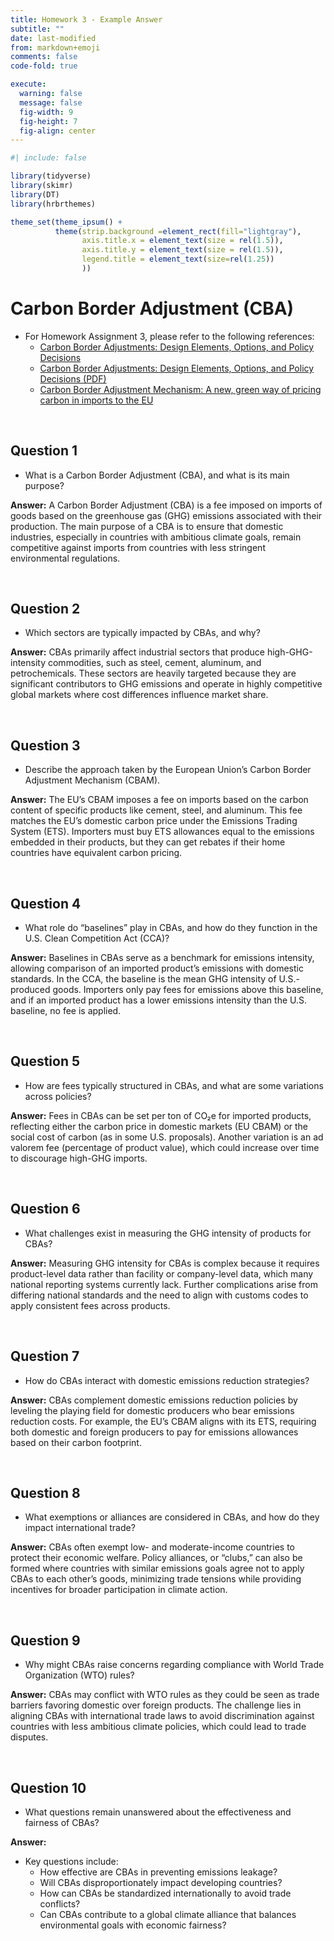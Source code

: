 ```yaml
---
title: Homework 3 - Example Answer
subtitle: ""
date: last-modified
from: markdown+emoji
comments: false
code-fold: true

execute: 
  warning: false
  message: false
  fig-width: 9
  fig-height: 7
  fig-align: center
---
```

```r
#| include: false

library(tidyverse)
library(skimr)
library(DT)
library(hrbrthemes)

theme_set(theme_ipsum() +
          theme(strip.background =element_rect(fill="lightgray"),
                axis.title.x = element_text(size = rel(1.5)),
                axis.title.y = element_text(size = rel(1.5)),
                legend.title = element_text(size=rel(1.25))
                ))
```



# Carbon Border Adjustment (CBA)

- For Homework Assignment 3, please refer to the following references:
  - [Carbon Border Adjustments: Design Elements, Options, and Policy Decisions](https://www.rff.org/publications/reports/carbon-border-adjustments-design-elements-options-and-policy-decisions/)
  - [Carbon Border Adjustments: Design Elements, Options, and Policy Decisions (PDF)](https://media.rff.org/documents/Report_23-14.pdf)
  - [Carbon Border Adjustment Mechanism: A new, green way of pricing carbon in imports to the EU](https://www.eeas.europa.eu/sites/default/files/documents/2023/Carbon%20Border%20Adjustment%20Mechanism.pdf)
  
<br>

## Question 1
- What is a Carbon Border Adjustment (CBA), and what is its main purpose?

**Answer:**
A Carbon Border Adjustment (CBA) is a fee imposed on imports of goods based on the greenhouse gas (GHG) emissions associated with their production. The main purpose of a CBA is to ensure that domestic industries, especially in countries with ambitious climate goals, remain competitive against imports from countries with less stringent environmental regulations.

<br>

## Question 2
- Which sectors are typically impacted by CBAs, and why?

**Answer:**
CBAs primarily affect industrial sectors that produce high-GHG-intensity commodities, such as steel, cement, aluminum, and petrochemicals. These sectors are heavily targeted because they are significant contributors to GHG emissions and operate in highly competitive global markets where cost differences influence market share.

<br>


## Question 3
- Describe the approach taken by the European Union’s Carbon Border Adjustment Mechanism (CBAM).

**Answer:**
The EU’s CBAM imposes a fee on imports based on the carbon content of specific products like cement, steel, and aluminum. This fee matches the EU’s domestic carbon price under the Emissions Trading System (ETS). Importers must buy ETS allowances equal to the emissions embedded in their products, but they can get rebates if their home countries have equivalent carbon pricing.


<br>




## Question 4
- What role do “baselines” play in CBAs, and how do they function in the U.S. Clean Competition Act (CCA)?

**Answer:**
Baselines in CBAs serve as a benchmark for emissions intensity, allowing comparison of an imported product’s emissions with domestic standards. In the CCA, the baseline is the mean GHG intensity of U.S.-produced goods. Importers only pay fees for emissions above this baseline, and if an imported product has a lower emissions intensity than the U.S. baseline, no fee is applied.

<br>




## Question 5
- How are fees typically structured in CBAs, and what are some variations across policies?

**Answer:**
Fees in CBAs can be set per ton of CO₂e for imported products, reflecting either the carbon price in domestic markets (EU CBAM) or the social cost of carbon (as in some U.S. proposals). Another variation is an ad valorem fee (percentage of product value), which could increase over time to discourage high-GHG imports.

<br>




## Question 6
- What challenges exist in measuring the GHG intensity of products for CBAs?

**Answer:**
Measuring GHG intensity for CBAs is complex because it requires product-level data rather than facility or company-level data, which many national reporting systems currently lack. Further complications arise from differing national standards and the need to align with customs codes to apply consistent fees across products.

<br>




## Question 7
- How do CBAs interact with domestic emissions reduction strategies?

**Answer:**
CBAs complement domestic emissions reduction policies by leveling the playing field for domestic producers who bear emissions reduction costs. For example, the EU’s CBAM aligns with its ETS, requiring both domestic and foreign producers to pay for emissions allowances based on their carbon footprint.

<br>




## Question 8
- What exemptions or alliances are considered in CBAs, and how do they impact international trade?

**Answer:**
CBAs often exempt low- and moderate-income countries to protect their economic welfare. Policy alliances, or “clubs,” can also be formed where countries with similar emissions goals agree not to apply CBAs to each other’s goods, minimizing trade tensions while providing incentives for broader participation in climate action.


<br>




## Question 9
- Why might CBAs raise concerns regarding compliance with World Trade Organization (WTO) rules?

**Answer:**
CBAs may conflict with WTO rules as they could be seen as trade barriers favoring domestic over foreign products. The challenge lies in aligning CBAs with international trade laws to avoid discrimination against countries with less ambitious climate policies, which could lead to trade disputes.

<br>




## Question 10
- What questions remain unanswered about the effectiveness and fairness of CBAs?

**Answer:**

- Key questions include: 
  - How effective are CBAs in preventing emissions leakage? 
  - Will CBAs disproportionately impact developing countries? 
  - How can CBAs be standardized internationally to avoid trade conflicts? 
  - Can CBAs contribute to a global climate alliance that balances environmental goals with economic fairness?

<br>





<!-- # Suggested Model -->

<!-- - Agents -->
<!--   - Sweden Consumer -->
<!--   - Sweden Producer -->
<!--   - Sweden Government -->
<!--   - Indian Consumer -->
<!--   - Indian Producer -->
<!--   - Indian Government -->
<!--   - Social Planner (a global version) -->


<!-- - **Sweden Consumer** lives in Sweden and chooses how much to consume a Sweden good being sold in Sweden ( $q_{s}$ ) and an Indian good being sold in Sweden ( $\tilde{q}_{i}$ ). -->
<!-- - **Sweden Producer** locates in Sweden and chooses how much to produce a Sweden good being sold in Sweden ( $q_{s}$ ) and a Sweden good being sold in India ( $\tilde{q}_{s}$ ). -->

<!-- - **Indian Consumer** lives in India and chooses how much to consume an Indian good being sold in India ( $q_{i}$ ) and a Sweden good being sold in India ( $\tilde{q}_{s}$ ). -->
<!-- - **Indian Producer** locates in India and chooses how much to produce an Indian good being sold in India ( $q_{i}$ ) and an Indian good being sold in Sweden ( $\tilde{q}_{i}$ ). -->


<!-- - The climate damage in Sweden caused by carbon emissions from Sweden Producer and Indian Producer is denoted by  -->

<!-- $$ -->
<!-- D_{s} = D_{s}(q_{s} + \tilde{q}_{s} + q_{i} + \tilde{q}_{i}) -->
<!-- $$ -->

<!-- - The climate damage in India caused by carbon emissions from Sweden Producer and Indian Producer is denoted by  -->

<!-- $$ -->
<!-- D_{i} = D_{i}(q_{s} + \tilde{q}_{s} + q_{i} + \tilde{q}_{i}) -->
<!-- $$ -->


<!-- <br><br> -->

<!-- ## Sweden -->
<!-- ### Sweden Consumer -->

<!-- Given the Sweden's income ( $Y_{s}$ ), the price of a Sweden good in Sweden ( $p_{s}$ ), and the price of an Indian good in Sweden ( $\tilde{p}_{i}$ ), **Sweden Consumer** maximizes her utility: -->
<!-- $$ -->
<!-- \begin{align} -->
<!-- \max_{q_{s}, \tilde{q}_{i}}\;U_{s} = Y_{s} - p_{s}q_{s} - \tilde{p}_{i}\tilde{q}_{i} + V_{ss}(q_{s}) + V_{si}(\tilde{q}_{i}) -->
<!-- \end{align} -->
<!-- $$ -->

<!-- First-order conditions for Sweden Consumer's utility maximization problem are: -->
<!-- $$ -->
<!-- \begin{align} -->
<!-- q_{s}:&\qquad -p_{s} + V_{ss}' = 0 \tag{Demand-$q_{s}$}\\ -->
<!-- \tilde{q}_{i}:&\qquad -\tilde{p}_{i} + V_{si}'  = 0 \tag{Demand-$\tilde{q}_{i}$} -->
<!-- \end{align} -->
<!-- $$ -->

<!-- ### Sweden Producer -->

<!-- Given the price of a Sweden good in Sweden ( $p_{s}$ ) and the price of a Sweden good in India ( $\tilde{p}_{s}$ ), **Sweden Producer** maximizes her profit: -->
<!-- $$ -->
<!-- \begin{align} -->
<!-- \max_{q_{s}, \tilde{q}_{s}}\;\Pi_{s} = p_{s}q_{s} + \tilde{p}_{s}\tilde{q}_{s} - C_{ss}( q_{s} )  - C_{si}( \tilde{q}_{s} )  -->
<!-- \end{align} -->
<!-- $$ -->

<!-- First-order conditions for Sweden Producer's profit maximization problem are: -->
<!-- $$ -->
<!-- \begin{align} -->
<!-- q_{s}:&\qquad p_{s} - C_{ss}' = 0 \tag{Supply-$q_{s}$}\\ -->
<!-- \tilde{q}_{s}:&\qquad \tilde{p}_{s} + C_{si}'  = 0 \tag{Supply-$\tilde{q}_{s}$} -->
<!-- \end{align} -->
<!-- $$ -->

<!-- <br><br> -->

<!-- ## India -->
<!-- ### Indian Consumer -->

<!-- Given the India's income ( $Y_{i}$ ), the price of an Indian good in India ( $p_{i}$ ), and the price of a Sweden good in India ( $\tilde{p}_{s}$ ), **Indian Consumer** maximizes his utility: -->

<!-- $$ -->
<!-- \begin{align} -->
<!-- \max_{q_{i}, \tilde{q}_{s}}\;U_{i} = Y_{i} - p_{i}q_{i} - \tilde{p}_{s}\tilde{q}_{s} + V_{ii}(q_{i}) + V_{is}(\tilde{q}_{s}) -->
<!-- \end{align} -->
<!-- $$ -->


<!-- First-order conditions for Indian Consumer's utility maximization problem are: -->
<!-- $$ -->
<!-- \begin{align} -->
<!-- q_{i}:&\qquad -p_{i} + V_{ii}' = 0 \tag{Demand-$q_{i}$}\\ -->
<!-- \tilde{q}_{s}:&\qquad -\tilde{p}_{s} + V_{is}'  = 0 \tag{Demand-$\tilde{q}_{s}$} -->
<!-- \end{align} -->
<!-- $$ -->

<!-- ### Indian Producer -->

<!-- Given the price of an India good in India ( $p_{i}$ ) and the price of an Indian good in Sweden ( $\tilde{p}_{i}$ ), **Indian Producer** maximizes her profit: -->
<!-- $$ -->
<!-- \begin{align} -->
<!-- \max_{q_{i}, \tilde{q}_{i}}\;\Pi_{i} = p_{i}q_{i} + \tilde{p}_{i}\tilde{q}_{i} - C_{ii}( q_{i} )  - C_{is}( \tilde{q}_{i} )  -->
<!-- \end{align} -->
<!-- $$ -->

<!-- First-order conditions for Indian Producer's profit maximization problem are: -->
<!-- $$ -->
<!-- \begin{align} -->
<!-- q_{i}:&\qquad p_{i} - C_{ii}' = 0 \tag{Supply-$q_{i}$}\\ -->
<!-- \tilde{q}_{i}:&\qquad \tilde{p}_{i} + C_{is}'  = 0 \tag{Supply-$\tilde{q}_{i}$} -->
<!-- \end{align} -->
<!-- $$ -->

<!-- <br><br> -->

<!-- ## Social Planner, a global version -->

<!-- The Social Planner allocates Sweden/Indian goods in Sweden/India maximizes the social welfare, taking into account the climate damages in Sweden and India -->

<!-- $$ -->
<!-- \begin{align} -->
<!-- \max_{q_{s}, \tilde{q}_{s}, q_{i}, \tilde{q}_{i}}\; SW &= U_{s} + U_{i} + \Pi_{s} + \Pi_{i} - (D_{s} + D_{i})\\ -->
<!-- &=\; Y_{s} + Y_{i}\\&\quad + V_{ss}(q_{s}) + V_{si}(\tilde{q}_{i}) + V_{ii}(q_{i}) + V_{is}(\tilde{q}_{s})\\&\quad - C_{ss}( q_{s} ) - C_{si}( \tilde{q}_{s} )   - C_{ii}( q_{i} ) - C_{is}( \tilde{q}_{i} )\\&\quad - D_{s}(q_{s} + \tilde{q}_{s} + q_{i} + \tilde{q}_{i}) - D_{i}(q_{s} + \tilde{q}_{s} + q_{i} + \tilde{q}_{i}) -->
<!-- \end{align} -->
<!-- $$ -->

<!-- First-order conditions for the Social Planner's socal welfare maximization problem are: -->
<!-- $$ -->
<!-- \begin{align} -->
<!-- q_{s}:&\qquad V_{ss}' - C_{ss}' - D_{s}' - D_{i}' = 0 \tag{Opt-$q_{s}$}\\ -->
<!-- \tilde{q}_{s}:&\qquad V_{is}' - C_{si}' - D_{s}' - D_{i}' = 0 \tag{Opt-$\tilde{q}_{s}$}\\ -->
<!-- q_{i}:&\qquad V_{ii}' - C_{ii}' - D_{s}' - D_{i}' = 0 \tag{Opt-$q_{i}$}\\ -->
<!-- \tilde{q}_{i}:&\qquad V_{si}' - C_{is}' - D_{s}' - D_{i}'  = 0 \tag{Opt-$\tilde{q}_{i}$} -->
<!-- \end{align} -->
<!-- $$ -->

<!-- # Tasks -->


<!-- ## Task 1 - Globally optimal resource allocations -->
<!-- - Derive the first order conditions for the Social Planner's maximization problem, which characterizes the globally optimal resource allocations $\left(\,\left\{q_{s}^{o}, \tilde{q}_{s}^{o}, q_{i}^{o}, \tilde{q}_{i}^{o}\right\}\,\right)$ and determine the globally optimal carbon tax.  -->

<!-- <br> -->
<!-- <br> -->

<!-- ## Task 2 - Markets under the Local Carbon Tax System -->

<!-- - Let $t_{ss}$ denote **Swedish Government**'s carbon tax imposed on goods produced by Sweden Producer ( $q_{s}$ and  $\tilde{q}_{s}$ ). -->

<!-- - Let $t_{ii}$ denote **Indian Government**'s carbon tax imposed on goods produced by Indian Producer ( $q_{i}$ and  $\tilde{q}_{i}$ ). -->


<!-- - Under the local carbon tax, consider the markets for the following four goods: -->
<!--   - A Sweden good being sold in Sweden ( $q_{s}$ ) -->
<!--   - An Indian good being sold in Sweden ( $\tilde{q}_{i}$ ) -->
<!--   - An Indian good being sold in India ( $q_{i}$ ) -->
<!--   - A Sweden good being sold in India ( $\tilde{q}_{s}$ ) -->

<!-- - Derive the demand and supply curves for each market using the first-order conditions for the Consumers' and the Producers' problems under the local carbon tax. -->

<!-- - Draw the linear demand and supply functions, assuming the quadratic form of utility and cost functions. -->

<!-- - Describe how the carbon taxes shift the supply functions. -->

<!-- <br> -->
<!-- <br> -->



<!-- ## Task 3 - Optimal Carbon Tax -->
<!-- - To achieve the globally optimal resource allocations $\left(\,\left\{q_{s}^{o}, \tilde{q}_{s}^{o}, q_{i}^{o}, \tilde{q}_{i}^{o}\right\}\,\right)$, what rate of carbon taxes should each government set? -->

<!-- <br> -->
<!-- <br> -->




<!-- ## Task 4 - Hypothetical Scenario -->

<!-- - Suppose the Sweden government imposes the optimal carbon tax that internalizes the global climate damage ( $D = D_{s} + D_{i}$ ), while the Indian government imposes the locally optimal carbon tax that internalizes only the local climate damage ( $D_{i}$ ). -->

<!-- - Design the CBAM that the Sweden government induces the Indian Producer to produce the globally optimal level of the good being sold in Sweden. -->
<!--   - That is, for the Sweden government to impose tariff $(\,t_{si}\,)$ on Indian goods being sold in Sweden. -->


<!-- <br> -->
<!-- <br> -->






